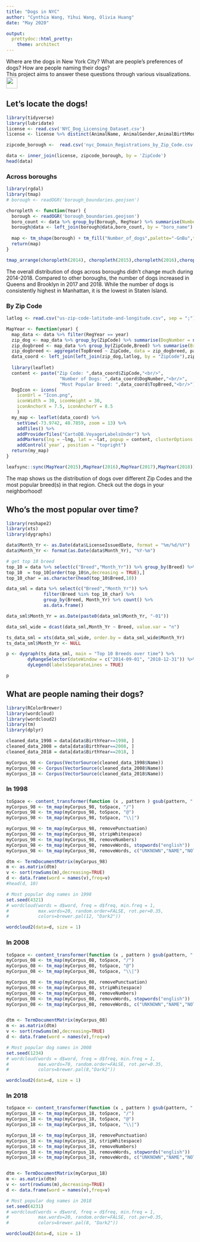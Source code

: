 ```yaml
---
title: "Dogs in NYC"
author: "Cynthia Wang, Yihui Wang, Olivia Huang"
date: "May 2020"

output:
  prettydoc::html_pretty:
    theme: architect
---
```


Where are the dogs in New York City? What are people's preferences of dogs? How are people naming their dogs?  
This project aims to answer these questions through various visualizations.  ![ ](paw.png){width=30px}


## Let's locate the dogs!

```r
library(tidyverse)
library(lubridate)
license <- read.csv('NYC_Dog_Licensing_Dataset.csv')
license <- license %>% distinct(AnimalName, AnimalGender,AnimalBirthMonth,BreedName, .keep_all = TRUE) %>% select(Name = AnimalName, Gender = AnimalGender,BirthYear = AnimalBirthMonth, Breed = BreedName, ZipCode, LicenseIssuedDate) %>% mutate(RegYear = year(as.POSIXct(LicenseIssuedDate,format = "%m/%d/%Y")))
```


```r
zipcode_borough <-  read.csv('nyc_Domain_Registrations_by_Zip_Code.csv') %>% mutate(ZipCode = as.numeric(as.character(ZIP.Code))) %>% select(ZipCode, Borough)
```

```r
data <- inner_join(license, zipcode_borough, by = 'ZipCode')
head(data)
```

### Across boroughs
```r
library(rgdal)
library(tmap)
# borough <- readOGR('borough_boundaries.geojson')

choropleth <- function(Year) {
  borough <- readOGR('borough_boundaries.geojson')
  boro_count <- data %>% group_by(Borough, RegYear) %>% summarise(Number_of_dogs = n()) %>% mutate(year = as.character(RegYear), Number_of_dogs = as.numeric(Number_of_dogs)) %>% select(boro_name = Borough, year, Number_of_dogs) %>% filter(year == as.character(Year))
  borough@data <- left_join(borough@data,boro_count, by = "boro_name")
  
  map <- tm_shape(borough) + tm_fill("Number_of_dogs",palette="-GnBu",title = "Number of Dogs") + tm_layout(title = Year,legend.outside=TRUE)
  return(map)
}

tmap_arrange(choropleth(2014), choropleth(2015),choropleth(2016),choropleth(2017),choropleth(2018))
```

The overall distribution of dogs across boroughs didn't change much during 2014-2018. Compared to other boroughs, the number of dogs increased in Queens and Brooklyn in 2017 and 2018. While the number of dogs is consistently highest in Manhattan, it is the lowest in Staten Island.

### By Zip Code

```r
latlog <- read.csv("us-zip-code-latitude-and-longitude.csv", sep = ";") %>% select(ZipCode = Zip, lat = Latitude, lng = Longitude)

MapYear <- function(year) {
  map_data <- data %>% filter(RegYear == year)
  zip_dog <- map_data %>% group_by(ZipCode) %>% summarise(DogNumber = n())
  zip_dogbreed <- map_data %>% group_by(ZipCode,Breed) %>% summarise(BreedNumber = n()) %>% top_n(1, wt = BreedNumber) %>% select(ZipCode, TopBreed = Breed)
  zip_dogbreed <- aggregate(TopBreed ~ ZipCode, data = zip_dogbreed, paste, collapse = ";")
  data_coord <- left_join(left_join(zip_dog,latlog, by = "ZipCode"),zip_dogbreed, by = "ZipCode") %>% filter(!is.na(lat) & !is.na(lng))
  
  library(leaflet)
  content <- paste("Zip Code: ",data_coord$ZipCode,"<br/>",
                    "Number of Dogs: ",data_coord$DogNumber,"<br/>",
                    "Most Popular Breed: ",data_coord$TopBreed,"<br/>")
  DogIcon <- icons(
    iconUrl = "Icon.png",
    iconWidth = 30, iconHeight = 30,
    iconAnchorX = 7.5, iconAnchorY = 8.5
    )
  my_map <- leaflet(data_coord) %>% 
    setView(-73.9742, 40.7859, zoom = 13) %>% 
    addTiles() %>% 
    addProviderTiles("CartoDB.VoyagerLabelsUnder") %>% 
    addMarkers(lng = ~lng, lat = ~lat, popup = content, clusterOptions = markerClusterOptions(), icon = DogIcon) %>%
    addControl(`year`, position = "topright")
  return(my_map)
}

leafsync::sync(MapYear(2015),MapYear(2016),MapYear(2017),MapYear(2018))
```  
The map shows us the distribution of dogs over different Zip Codes and the most popular breed(s) in that region. Check out the dogs in your neighborhood!  


## Who's the most popular over time?

```r
library(reshape2)
library(xts)
library(dygraphs)

data$Month_Yr <- as.Date(data$LicenseIssuedDate, format = "%m/%d/%Y")
data$Month_Yr <- format(as.Date(data$Month_Yr), "%Y-%m")

# get top 10 breed 
top_10 = data %>% select(c("Breed","Month_Yr")) %>% group_by(Breed) %>% count()  
top_10  = top_10[order(top_10$n,decreasing = TRUE),]
top_10_char = as.character(head(top_10$Breed,10))

data_sml = data %>% select(c("Breed","Month_Yr")) %>% 
              filter(Breed %in% top_10_char) %>% 
              group_by(Breed, Month_Yr) %>% count() %>%
              as.data.frame()

data_sml$Month_Yr = as.Date(paste0(data_sml$Month_Yr, "-01"))

data_sml_wide = dcast(data_sml,Month_Yr ~ Breed, value.var = "n")

ts_data_sml = xts(data_sml_wide, order.by = data_sml_wide$Month_Yr) 
ts_data_sml$Month_Yr <- NULL

p <- dygraph(ts_data_sml, main = "Top 10 Breeds over time") %>%
        dyRangeSelector(dateWindow = c("2014-09-01", "2018-12-31")) %>%
        dyLegend(labelsSeparateLines = TRUE)

p
```



## What are people naming their dogs?

```r
library(RColorBrewer)
library(wordcloud)
library(wordcloud2)
library(tm)
library(dplyr)
```


```r
cleaned_data_1998 = data[data$BirthYear==1998, ]
cleaned_data_2008 = data[data$BirthYear==2008, ]
cleaned_data_2018 = data[data$BirthYear==2018, ]

myCorpus_98 <- Corpus(VectorSource(cleaned_data_1998$Name))
myCorpus_08 <- Corpus(VectorSource(cleaned_data_2008$Name))
myCorpus_18 <- Corpus(VectorSource(cleaned_data_2018$Name))
```


### In 1998

```r
toSpace <- content_transformer(function (x , pattern ) gsub(pattern, " ", x))
myCorpus_98 <- tm_map(myCorpus_98, toSpace, "/")
myCorpus_98 <- tm_map(myCorpus_98, toSpace, "@")
myCorpus_98 <- tm_map(myCorpus_98, toSpace, "\\|")

myCorpus_98 <- tm_map(myCorpus_98, removePunctuation)
myCorpus_98 <- tm_map(myCorpus_98, stripWhitespace)
myCorpus_98 <- tm_map(myCorpus_98, removeNumbers)
myCorpus_98 <- tm_map(myCorpus_98, removeWords, stopwords("english"))
myCorpus_98 <- tm_map(myCorpus_98, removeWords, c("UNKNOWN","NAME","NOT",'unknown','name','not')) 

dtm <- TermDocumentMatrix(myCorpus_98)
m <- as.matrix(dtm)
v <- sort(rowSums(m),decreasing=TRUE)
d <- data.frame(word = names(v),freq=v)
#head(d, 10)

# Most popular dog names in 1998
set.seed(4321)
# wordcloud(words = d$word, freq = d$freq, min.freq = 1,
#           max.words=20, random.order=FALSE, rot.per=0.35,
#           colors=brewer.pal(12, "Dark2"))

wordcloud2(data=d, size = 1)
```

### In 2008

```r
toSpace <- content_transformer(function (x , pattern ) gsub(pattern, " ", x))
myCorpus_08 <- tm_map(myCorpus_08, toSpace, "/")
myCorpus_08 <- tm_map(myCorpus_08, toSpace, "@")
myCorpus_08 <- tm_map(myCorpus_08, toSpace, "\\|")

myCorpus_08 <- tm_map(myCorpus_08, removePunctuation)
myCorpus_08 <- tm_map(myCorpus_08, stripWhitespace)
myCorpus_08 <- tm_map(myCorpus_08, removeNumbers)
myCorpus_08 <- tm_map(myCorpus_08, removeWords, stopwords("english"))
myCorpus_08 <- tm_map(myCorpus_08, removeWords, c("UNKNOWN","NAME","NOT",'PROVIDED','unknown','name','not')) 


dtm <- TermDocumentMatrix(myCorpus_08)
m <- as.matrix(dtm)
v <- sort(rowSums(m),decreasing=TRUE)
d <- data.frame(word = names(v),freq=v)

# Most popular dog names in 2008
set.seed(1234)
# wordcloud(words = d$word, freq = d$freq, min.freq = 1,
#           max.words=70, random.order=FALSE, rot.per=0.35,
#           colors=brewer.pal(8,"Dark2"))

wordcloud2(data=d, size = 1)
```

### In 2018

```r
toSpace <- content_transformer(function (x , pattern ) gsub(pattern, " ", x))
myCorpus_18 <- tm_map(myCorpus_18, toSpace, "/")
myCorpus_18 <- tm_map(myCorpus_18, toSpace, "@")
myCorpus_18 <- tm_map(myCorpus_18, toSpace, "\\|")

myCorpus_18 <- tm_map(myCorpus_18, removePunctuation)
myCorpus_18 <- tm_map(myCorpus_18, stripWhitespace)
myCorpus_18 <- tm_map(myCorpus_18, removeNumbers)
myCorpus_18 <- tm_map(myCorpus_18, removeWords, stopwords("english"))
myCorpus_18 <- tm_map(myCorpus_18, removeWords, c("UNKNOWN","NAME","NOT",'PROVIDED','NONE','unknown','name','not','provided','none')) 


dtm <- TermDocumentMatrix(myCorpus_18)
m <- as.matrix(dtm)
v <- sort(rowSums(m),decreasing=TRUE)
d <- data.frame(word = names(v),freq=v)

# Most popular dog names in 2018
set.seed(4231)
# wordcloud(words = d$word, freq = d$freq, min.freq = 1,
#           max.words=20, random.order=FALSE, rot.per=0.35,
#           colors=brewer.pal(8, "Dark2"))

wordcloud2(data=d, size = 1)
```
